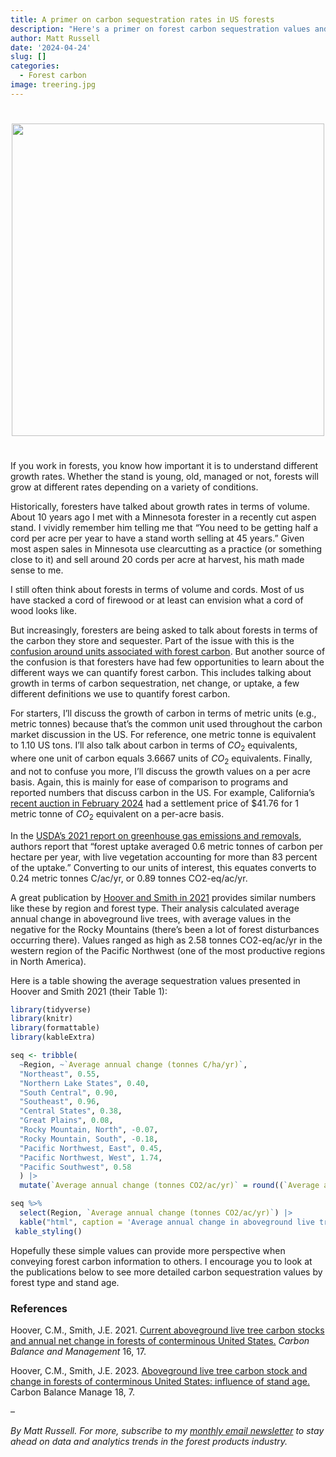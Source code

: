 ```yaml
---
title: A primer on carbon sequestration rates in US forests
description: "Here's a primer on forest carbon sequestration values and how much carbon US forests grow on an annual basis."
author: Matt Russell
date: '2024-04-24'
slug: []
categories:
  - Forest carbon
image: treering.jpg  
---
```


#   
<center> 
![](treering.jpg){width=500px}  
</center>
#  

If you work in forests, you know how important it is to understand different growth rates. Whether the stand is young, old, managed or not, forests will grow at different rates depending on a variety of conditions. 

Historically, foresters have talked about growth rates in terms of volume. About 10 years ago I met with a Minnesota forester in a recently cut aspen stand. I vividly remember him telling me that "You need to be getting half a cord per acre per year to have a stand worth selling at 45 years."  Given most aspen sales in Minnesota use clearcutting as a practice (or something close to it) and sell around 20 cords per acre at harvest, his math made sense to me.

I still often think about forests in terms of volume and cords. Most of us have stacked a cord of firewood or at least can envision what a cord of wood looks like.

But increasingly, foresters are being asked to talk about forests in terms of the carbon they store and sequester. Part of the issue with this is the [confusion around units associated with forest carbon](https://arbor-analytics.com/post/units-in-forest-carbon-numbers-a-primer/). But another source of the confusion is that foresters have had few opportunities to learn about the different ways we can quantify forest carbon. This includes talking about growth in terms of carbon sequestration, net change, or uptake, a few different definitions we use to quantify forest carbon. 

For starters, I'll discuss the growth of carbon in terms of metric units (e.g., metric tonnes) because that's the common unit used throughout the carbon market discussion in the US. For reference, one metric tonne is equivalent to 1.10 US tons. I'll also talk about carbon in terms of $CO_2$ equivalents, where one unit of carbon equals 3.6667 units of $CO_2$ equivalents. Finally, and not to confuse you more, I'll discuss the growth values on a per acre basis. Again, this is mainly for ease of comparison to programs and reported numbers that discuss carbon in the US. For example, California's [recent auction in February 2024](https://ww2.arb.ca.gov/sites/default/files/2024-02/nc-feb_2024_summary_results_report.pdf) had a settlement price of $41.76 for 1 metric tonne of $CO_2$ equivalent on a per-acre basis. 

In the [USDA's 2021 report on greenhouse gas emissions and removals](https://www.fs.usda.gov/research/treesearch/66035), authors report that "forest uptake averaged 0.6 metric tonnes of carbon per hectare per year, with live vegetation accounting for more than 83 percent of the uptake." Converting to our units of interest, this equates converts to 0.24 metric tonnes C/ac/yr, or 0.89 tonnes CO2-eq/ac/yr.

A great publication by [Hoover and Smith in 2021](https://cbmjournal.biomedcentral.com/articles/10.1186/s13021-021-00179-2) provides similar numbers like these by region and forest type. Their analysis calculated average annual change in aboveground live trees, with average values in the negative for the Rocky Mountains (there's been a lot of forest disturbances occurring there). Values ranged as high as 2.58 tonnes CO2-eq/ac/yr in the western region of the Pacific Northwest (one of the most productive regions in North America).
 
Here is a table showing the average sequestration values presented in Hoover and Smith 2021 (their Table 1):

```r
library(tidyverse)
library(knitr)
library(formattable)
library(kableExtra)
```

```r
seq <- tribble(
  ~Region, ~`Average annual change (tonnes C/ha/yr)`,
  "Northeast", 0.55,
  "Northern Lake States", 0.40,
  "South Central", 0.90,
  "Southeast", 0.96,
  "Central States", 0.38,
  "Great Plains", 0.08,
  "Rocky Mountain, North", -0.07,
  "Rocky Mountain, South", -0.18,
  "Pacific Northwest, East", 0.45,
  "Pacific Northwest, West", 1.74,
  "Pacific Southwest", 0.58
  ) |> 
  mutate(`Average annual change (tonnes CO2/ac/yr)` = round((`Average annual change (tonnes C/ha/yr)`/2.47105)*(44/12), 2))
```

```r
seq %>% 
  select(Region, `Average annual change (tonnes CO2/ac/yr)`) |> 
  kable("html", caption = 'Average annual change in aboveground live trees across forested regions in the US, from Hoover and Smith 2021.') %>%
 kable_styling()
```

Hopefully these simple values can provide more perspective when conveying forest carbon information to others. I encourage you to look at the publications below to see more detailed carbon sequestration values by forest type and stand age. 

### References
Hoover, C.M., Smith, J.E. 2021. [Current aboveground live tree carbon stocks and annual net change in forests of conterminous United States.](https://doi.org/10.1186/s13021-021-00179-2) *Carbon Balance and Management* 16, 17. 

Hoover, C.M., Smith, J.E. 2023. [Aboveground live tree carbon stock and change in forests of conterminous United States: influence of stand age.](https://doi.org/10.1186/s13021-023-00227-z) Carbon Balance Manage 18, 7. 

--

*By Matt Russell. For more, subscribe to my [monthly email newsletter](https://mailchi.mp/d96897dc0f46/arbor-analytics) to stay ahead on data and analytics trends in the forest products industry.*
